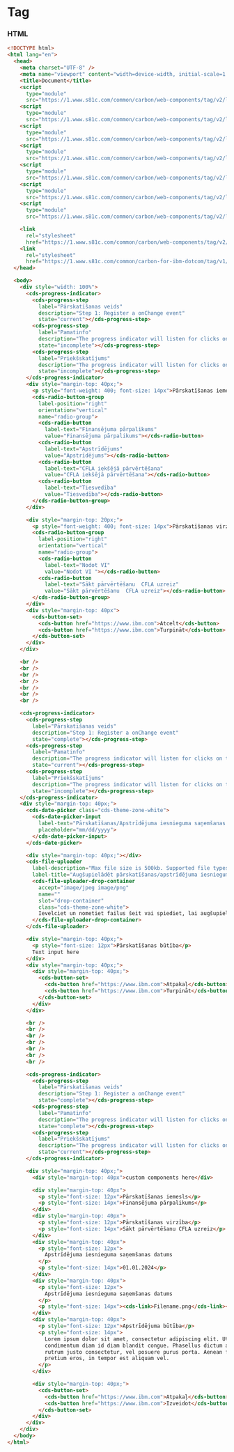 
# Tag

### HTML

```html
<!DOCTYPE html>
<html lang="en">
  <head>
    <meta charset="UTF-8" />
    <meta name="viewport" content="width=device-width, initial-scale=1.0" />
    <title>Document</title>
    <script
      type="module"
      src="https://1.www.s81c.com/common/carbon/web-components/tag/v2/latest/data-table.min.js"></script>
    <script
      type="module"
      src="https://1.www.s81c.com/common/carbon/web-components/tag/v2/latest/link.min.js"></script>
    <script
      type="module"
      src="https://1.www.s81c.com/common/carbon/web-components/tag/v2/latest/file-uploader.min.js"></script>
    <script
      type="module"
      src="https://1.www.s81c.com/common/carbon/web-components/tag/v2/latest/date-picker.min.js"></script>
    <script
      type="module"
      src="https://1.www.s81c.com/common/carbon/web-components/tag/v2/latest/radio-button.min.js"></script>
    <script
      type="module"
      src="https://1.www.s81c.com/common/carbon/web-components/tag/v2/latest/progress-indicator.min.js"></script>
    <script
      type="module"
      src="https://1.www.s81c.com/common/carbon/web-components/tag/v2/latest/button.min.js"></script>

    <link
      rel="stylesheet"
      href="https://1.www.s81c.com/common/carbon/web-components/tag/v2/latest/themes.css" />
    <link
      rel="stylesheet"
      href="https://1.www.s81c.com/common/carbon-for-ibm-dotcom/tag/v1/latest/plex.css" />
  </head>

  <body>
    <div style="width: 100%">
      <cds-progress-indicator>
        <cds-progress-step
          label="Pārskatīšanas veids"
          description="Step 1: Register a onChange event"
          state="current"></cds-progress-step>
        <cds-progress-step
          label="Pamatinfo"
          description="The progress indicator will listen for clicks on the steps"
          state="incomplete"></cds-progress-step>
        <cds-progress-step
          label="Priekšskatījums"
          description="The progress indicator will listen for clicks on the steps"
          state="incomplete"></cds-progress-step>
      </cds-progress-indicator>
      <div style="margin-top: 40px;">
        <p style="font-weight: 400; font-size: 14px">Pārskatīšanas iemesls</p>
        <cds-radio-button-group
          label-position="right"
          orientation="vertical"
          name="radio-group">
          <cds-radio-button
            label-text="Finansējuma pārpalikums"
            value="Finansējuma pārpalikums"></cds-radio-button>
          <cds-radio-button
            label-text="Apstrīdējums"
            value="Apstrīdējums"></cds-radio-button>
          <cds-radio-button
            label-text="CFLA iekšējā pārvērtēšana"
            value="CFLA iekšējā pārvērtēšana"></cds-radio-button>
          <cds-radio-button
            label-text="Tiesvedība"
            value="Tiesvedība"></cds-radio-button>
        </cds-radio-button-group>
      </div>

      <div style="margin-top: 20px;">
        <p style="font-weight: 400; font-size: 14px">Pārskatīšanas virzība</p>
        <cds-radio-button-group
          label-position="right"
          orientation="vertical"
          name="radio-group">
          <cds-radio-button
            label-text="Nodot VI"
            value="Nodot VI "></cds-radio-button>
          <cds-radio-button
            label-text="Sākt pārvērtēšanu  CFLA uzreiz"
            value="Sākt pārvērtēšanu  CFLA uzreiz"></cds-radio-button>
        </cds-radio-button-group>
      </div>
      <div style="margin-top: 40px">
        <cds-button-set>
          <cds-button href="https://www.ibm.com">Atcelt</cds-button>
          <cds-button href="https://www.ibm.com">Turpināt</cds-button>
        </cds-button-set>
      </div>
    </div>

    <br />
    <br />
    <br />
    <br />
    <br />
    <br />
    <br />

    <cds-progress-indicator>
      <cds-progress-step
        label="Pārskatīšanas veids"
        description="Step 1: Register a onChange event"
        state="complete"></cds-progress-step>
      <cds-progress-step
        label="Pamatinfo"
        description="The progress indicator will listen for clicks on the steps"
        state="current"></cds-progress-step>
      <cds-progress-step
        label="Priekšskatījums"
        description="The progress indicator will listen for clicks on the steps"
        state="incomplete"></cds-progress-step>
    </cds-progress-indicator>
    <div style="margin-top: 40px;">
      <cds-date-picker class="cds-theme-zone-white">
        <cds-date-picker-input
          label-text="Pārskatīšanas/Apstrīdējuma iesnieguma saņemšanas datums"
          placeholder="mm/dd/yyyy">
        </cds-date-picker-input>
      </cds-date-picker>

      <div style="margin-top: 40px;"></div>
      <cds-file-uploader
        label-description="Max file size is 500kb. Supported file types are .jpg and .png."
        label-title="Augšupielādēt pārskatīšanas/apstrīdējuma iesniegumu">
        <cds-file-uploader-drop-container
          accept="image/jpeg image/png"
          name=""
          slot="drop-container"
          class="cds-theme-zone-white">
          Ievelciet un nometiet failus šeit vai spiediet, lai augšupielādētu
        </cds-file-uploader-drop-container>
      </cds-file-uploader>

      <div style="margin-top: 40px;">
        <p style="font-size: 12px">Pārskatīšanas būtība</p>
        Text input here
      </div>
      <div style="margin-top: 40px;">
        <div style="margin-top: 40px;">
          <cds-button-set>
            <cds-button href="https://www.ibm.com">Atpakaļ</cds-button>
            <cds-button href="https://www.ibm.com">Turpināt</cds-button>
          </cds-button-set>
        </div>
      </div>

      <br />
      <br />
      <br />
      <br />
      <br />
      <br />
      <br />

      <cds-progress-indicator>
        <cds-progress-step
          label="Pārskatīšanas veids"
          description="Step 1: Register a onChange event"
          state="complete"></cds-progress-step>
        <cds-progress-step
          label="Pamatinfo"
          description="The progress indicator will listen for clicks on the steps"
          state="complete"></cds-progress-step>
        <cds-progress-step
          label="Priekšskatījums"
          description="The progress indicator will listen for clicks on the steps"
          state="current"></cds-progress-step>
      </cds-progress-indicator>

      <div style="margin-top: 40px;">
        <div style="margin-top: 40px">custom components here</div>

        <div style="margin-top: 40px">
          <p style="font-size: 12px">Pārskatīšanas iemesls</p>
          <p style="font-size: 14px">Finansējuma pārpalikums</p>
        </div>
        <div style="margin-top: 40px">
          <p style="font-size: 12px">Pārskatīšanas virzība</p>
          <p style="font-size: 14px">Sākt pārvērtēšanu CFLA uzreiz</p>
        </div>
        <div style="margin-top: 40px">
          <p style="font-size: 12px">
            Apstrīdējuma iesnieguma saņemšanas datums
          </p>
          <p style="font-size: 14px">01.01.2024</p>
        </div>
        <div style="margin-top: 40px">
          <p style="font-size: 12px">
            Apstrīdējuma iesnieguma saņemšanas datums
          </p>
          <p style="font-size: 14px"><cds-link>Filename.png</cds-link></p>
        </div>
        <div style="margin-top: 40px">
          <p style="font-size: 12px">Apstrīdējuma būtība</p>
          <p style="font-size: 14px">
            Lorem ipsum dolor sit amet, consectetur adipiscing elit. Ut
            condimentum diam id diam blandit congue. Phasellus dictum augue
            rutrum justo consectetur, vel posuere purus porta. Aenean finibus
            pretium eros, in tempor est aliquam vel.
          </p>
        </div>

        <div style="margin-top: 40px;">
          <cds-button-set>
            <cds-button href="https://www.ibm.com">Atpakaļ</cds-button>
            <cds-button href="https://www.ibm.com">Izveidot</cds-button>
          </cds-button-set>
        </div>
      </div>
    </div>
  </body>
</html>
```
